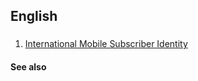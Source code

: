==English==

==={{abbreviation}}===
{{infl|en|abbreviation}}

# [[International Mobile Subscriber Identity]]

====See also====
{{pedialite|International Mobile Subscriber Identity}}